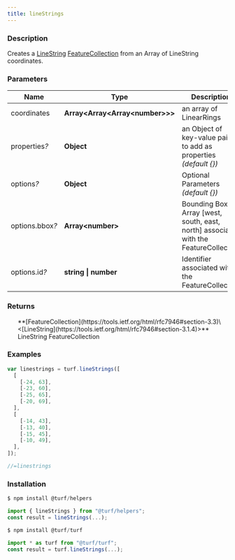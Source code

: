 ```yaml
---
title: lineStrings
---
```



### Description

Creates a [LineString](https://tools.ietf.org/html/rfc7946#section-3.1.4) [FeatureCollection](https://tools.ietf.org/html/rfc7946#section-3.3) from an Array of LineString coordinates.

### Parameters

| Name                 | Type                               | Description                                                                         |
| -------------------- | ---------------------------------- | ----------------------------------------------------------------------------------- |
| coordinates          | **Array\<Array\<Array\<number>>>** | an array of LinearRings                                                             |
| properties<i>?</i>   | **Object**                         | an Object of key-value pairs to add as properties _(default \{})_                   |
| options<i>?</i>      | **Object**                         | Optional Parameters _(default \{})_                                                 |
| options.bbox<i>?</i> | **Array\<number>**                 | Bounding Box Array [west, south, east, north] associated with the FeatureCollection |
| options.id<i>?</i>   | **string \| number**               | Identifier associated with the FeatureCollection                                    |

### Returns

<ul>
  **[FeatureCollection](https://tools.ietf.org/html/rfc7946#section-3.3)\<[LineString](https://tools.ietf.org/html/rfc7946#section-3.1.4)>** LineString FeatureCollection

</ul>

### Examples

```javascript
var linestrings = turf.lineStrings([
  [
    [-24, 63],
    [-23, 60],
    [-25, 65],
    [-20, 69],
  ],
  [
    [-14, 43],
    [-13, 40],
    [-15, 45],
    [-10, 49],
  ],
]);

//=linestrings
```

### Installation

```javascript
$ npm install @turf/helpers

import { lineStrings } from "@turf/helpers";
const result = lineStrings(...);
```

```javascript
$ npm install @turf/turf

import * as turf from "@turf/turf";
const result = turf.lineStrings(...);
```
